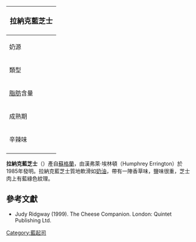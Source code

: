 {{noteTA
|G1=Food
|1=zh-cn:蓝纹奶酪;zh-hant:藍乾酪;zh-hk:藍芝士;zh-tw:藍起司;zh-mo:藍芝士;
}}
{| class="infobox bordered" style="align: right; width: 20em; font-size: 90%; text-align: left; float: right;" cellpadding="3"
|-
! colspan=2 bgcolor="#FFCCAA" style="font-size: 120%; text-align: center;" |'''拉納克藍芝士'''
|-----
| 奶源|| 未經[[巴氏殺菌|巴氏殺菌]]的[[羊奶|羊奶]]
|-----
| 類型 ||半硬質，[[藍芝士|藍芝士]]
|-----
| [[脂肪|脂肪]]含量 || 52%
|-----
| 成熟期 || 3個月
|-----
| 辛辣味 ||中等到強烈
|-
|}

'''拉納克藍芝士'''（{{lang-en|Lanark Blue}}）產自[[蘇格蘭|蘇格蘭]]，由漢弗萊·埃林頓（Humphrey Errington）於1985年發明。拉納克藍芝士質地軟滑如[[黃油|奶油]]，帶有一陣香草味，鹽味很重，芝士肉上有藍綠色紋理。

==參考文獻==
*Judy Ridgway (1999). The Cheese Companion. London: Quintet Publishing Ltd.

[[Category:藍起司|Category:藍起司]]
{{Blue cheeses}}